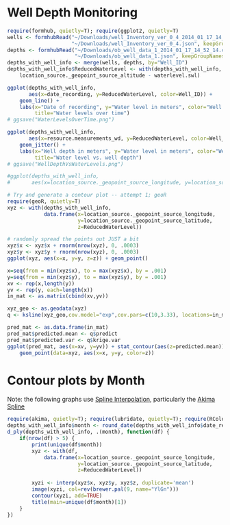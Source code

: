 <link href="http://kevinburke.bitbucket.org/markdowncss/markdown.css" rel="stylesheet"></link>

Well Depth Monitoring
========================================================

```r
require(formhub, quietly=T); require(ggplot2, quietly=T)
wells <- formhubRead("~/Downloads/well_Inventory_ver_0_4_2014_01_17_14_53_10.csv", 
                     "~/Downloads/well_Inventory_ver_0_4.json", keepGroupNames=F)
depths <- formhubRead("~/Downloads/ob_well_data_1_2014_01_17_14_52_14.csv",
                      "~/Downloads/ob_well_data_1.json", keepGroupNames=F)
depths_with_well_info <- merge(wells, depths, by="Well_ID")
depths_with_well_info$ReducedWaterLevel <- with(depths_with_well_info,
    location_source._geopoint_source_altitude - waterlevel.swl)

ggplot(depths_with_well_info, 
       aes(x=date_recording, y=ReducedWaterLevel, color=Well_ID)) +
    geom_line() + 
    labs(x="Date of recording", y="Water level in meters", color="Well ID",
         title="Water levels over time")
# ggsave("WaterLevelsOverTime.png")

ggplot(depths_with_well_info, 
       aes(x=resource.measurements_wd, y=ReducedWaterLevel, color=Well_ID)) +
    geom_jitter() +
    labs(x="Well depth in meters", y="Water level in meters", color="Well ID",
         title="Water level vs. well depth")
# ggsave("WellDepthVsWaterLevels.png")

#ggplot(depths_with_well_info,
#       aes(x=location_source._geopoint_source_longitude, y=location_source._geopoint_sourc#e_latitude, color=ReducedWaterLevel)) + geom_jitter()
```


```r
# Try and generate a contour plot -- attempt 1; geoR
require(geoR, quietly=T)
xyz <- with(depths_with_well_info,
            data.frame(x=location_source._geopoint_source_longitude, 
                       y=location_source._geopoint_source_latitude, 
                       z=ReducedWaterLevel))

# randomly spread the points out JUST a bit
xyz$x <- xyz$x + rnorm(nrow(xyz), 0, .0003)
xyz$y <- xyz$y + rnorm(nrow(xyz), 0, .0003)
ggplot(xyz, aes(x=x, y=y, z=z)) + geom_point()

x=seq(from = min(xyz$x), to = max(xyz$x), by = .001)
y=seq(from = min(xyz$y), to = max(xyz$y), by = .001)
xv <- rep(x,length(y))
yv <- rep(y, each=length(x))
in_mat <- as.matrix(cbind(xv,yv))

xyz_geo <- as.geodata(xyz)
q <- ksline(xyz_geo,cov.model="exp",cov.pars=c(10,3.33), locations=in_mat)

pred_mat <- as.data.frame(in_mat)
pred_mat$predicted.mean <- q$predict
pred_mat$predicted.var <- q$krige.var
ggplot(pred_mat, aes(x=xv, y=yv)) + stat_contour(aes(z=predicted.mean)) +
    geom_point(data=xyz, aes(x=x, y=y, color=z))


```

# Contour plots by Month
Note: the following graphs use  [Spline Interpolation](http://en.wikipedia.org/wiki/Spline_interpolation), particularly the [Akima Spline](http://www.alglib.net/interpolation/spline3.php)

```r
require(akima, quietly=T); require(lubridate, quietly=T); require(RColorBrewer, quietly=T)
depths_with_well_info$month <- round_date(depths_with_well_info$date_recording, 'month')
d_ply(depths_with_well_info, .(month), function(df) {
    if(nrow(df) > 5) {
        print(unique(df$month))
        xyz <- with(df,
            data.frame(x=location_source._geopoint_source_longitude, 
                       y=location_source._geopoint_source_latitude, 
                       z=ReducedWaterLevel))
    
        xyzi <- interp(xyz$x, xyz$y, xyz$z, duplicate='mean')
        image(xyzi, col=rev(brewer.pal(9, name="YlGn")))
        contour(xyzi, add=TRUE)
        title(main=unique(df$month)[1])
    }
})
```